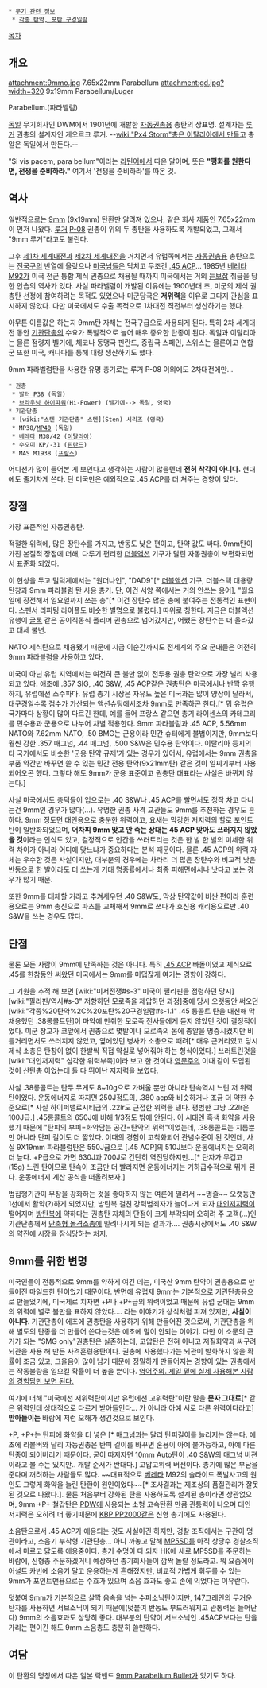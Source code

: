  * [[무기 관련 정보]]
  * [[각종 탄약, 포탄 구경일람]]

[[목차]]
== 개요 ==
attachment:9mmo.jpg
7.65x22mm Parabellum
attachment:gd.jpg?width=320
9x19mm Parabellum/Luger

Parabellum.(파라벨럼)

[[독일]] 무기회사인 DWM에서 1901년에 개발한 [[자동권총]]용 총탄의 상표명. 설계자는 [[루거]] 권총의 설계자인 게오르크 루거. --[[wiki:"Px4 Storm"총은 이탈리아에서 만들고]] 총알은 독일에서 만든다.--

"Si vis pacem, para bellum"이라는 [[라틴어]]에서 따온 말이며, 뜻은 '''"평화를 원한다면, 전쟁을 준비하라."''' 여기서 '전쟁을 준비하라'를 따온 것.

== 역사 ==
일반적으로는 [[9mm]] (9x19mm) 탄환만 알려져 있으나, 같은 회사 제품인 7.65x22mm이 먼저 나왔다. [[루거]] [[P-08]] 권총이 위의 두 총탄을 사용하도록 개발되었고, 그래서 "9mm 루거"라고도 불린다.

그후 [[제1차 세계대전]]과 [[제2차 세계대전]]을 거치면서 유럽쪽에서는 [[자동권총]]용 총탄으로는 [[전국구]]의 반열에 올랐으나 [[미국]]넘들은 닥치고 무조건 [[.45 ACP]]... 1985년 [[베레타]] [[M92]]가 미국 전군 통합 제식 권총으로 채용될 때까지 미국에서는 거의 [[듣보잡]] 취급을 당한 안습의 역사가 있다.
사실 파라벨럼이 개발된 이유에는 1900년대 초, 미군의 제식 권총탄 선정에 참여하려는 목적도 있었으나 미군당국은 '''저위력'''을 이유로 그다지 관심을 표시하지 않았다. 다만 미국에서도 수출 목적으로 1차대전 직전부터 생산하기는 했다.

아무튼 이름값은 하는지 9mm탄 자체는 전국구급으로 사용되게 된다. 특히 2차 세계대전 동안 [[기관단총]]의 수요가 폭발적으로 늘어 매우 중요한 탄종이 된다. 독일과 이탈리아는 물론 점령지 벨기에, 체코나 동맹국 핀란드, 중립국 스페인, 스위스는 물론이고 연합군 또한 미국, 캐나다를 통해 대량 생산하기도 했다.

9mm 파라벨럼탄을 사용한 유명 총기로는 루거 P-08 이외에도 2차대전에만...
 * 권총
  * [[발터 P38]] (독일)
  * [[브라우닝 하이파워]](Hi-Power) (벨기에--> 독일, 영국)
 * 기관단총
  * [wiki:"스텐 기관단총" 스텐](Sten) 시리즈 (영국)
  * MP38/[[MP40]] (독일)
  * [[베레타]] M38/42 ([[이탈리아]])
  * 수오미 KP/-31 ([[핀란드]])
  * MAS M1938 ([[프랑스]])

어디선가 많이 들어본 게 보인다고 생각하는 사람이 많을텐데 '''전혀 착각이 아니다.''' 현대에도 줄기차게 쓴다. 단 미국만은 예외적으로 .45 ACP를 더 쳐주는 경향이 있다.

== 장점 ==
가장 표준적인 자동권총탄.

적절한 위력에, 많은 장탄수를 가지고, 반동도 낮은 편이고, 탄약 값도 싸다. 9mm탄이 가진 본질적 장점에 더해, 다루기 편리한 [[더블액션]] 기구가 달린 자동권총이 보편화되면서 표준화 되었다.

이 현상을 두고 밀덕계에서는 "원더나인", "DAD9"[* [[더블액션]] 기구, 더블스택 대용량 탄창과 9mm 파라블럼 탄 사용 총기. 단, 이건 서양 쪽에서는 거의 안쓰는 용어], "월요일에 장전해서 일요일까지 쓰는 총"[* 이건 장탄수 많은 총에 붙여주는 전통적인 표현이다. 스펜서 리피팅 라이플도 비슷한 별명으로 불렸다.] 따위로 칭한다. 지금은 더블액션 유행이 [[글록]] 같은 공이직동식 폴리머 권총으로 넘어갔지만, 어쨌든 장탄수는 더 올라갔고 대세 불변.

NATO 제식탄으로 채용됐기 때문에 지금 이순간까지도 전세계의 주요 군대들은 여전히 9mm 파라블럼을 사용하고 있다.

미국이 아닌 유럽 지역에서는 여전히 큰 불만 없이 전투용 권총 탄약으로 가장 널리 사용되고 있다. 애초에 .357 SIG, .40 S&W, .45 ACP같은 권총탄은 미국에서나 반짝 유행하지, 유럽에선 소수파다. 유럽 총기 시장은 자유도 높은 미국과는 많이 양상이 달라서, 대구경일수록 점수가 가산되는 액션슈팅에서조차 9mm로 만족하곤 한다.[* 뭐 유럽은 국가마다 상황이 많이 다르긴 한데, 예를 들어 프랑스 같으면 총기 라이센스의 카테고리를 민수용과 군용으로 나누어 차별 적용한다. 9mm 파라블럼과 .45 ACP, 5.56mm NATO와 7.62mm NATO, .50 BMG는 군용이라 민간 슈터에게 불법이지만, 9mm보다 훨씬 강한 .357 매그넘, .44 매그넘, .500 S&W은 민수용 탄약이다. 이탈리아 등지의 타 국가에서도 비슷한 '군용 탄약 규제'가 있는 경우가 있어서, 유럽에서는 9mm 권총을 부품 약간만 바꾸면 쓸 수 있는 민간 전용 탄약(9x21mm탄) 같은 것이 일찌기부터 사용되어오곤 했다. 그렇다 해도 9mm가 군용 표준이고 권총탄 대표라는 사실은 바뀌지 않는다.]

사실 미국에서도 총덕들이 입으로는 .40 S&W나 .45 ACP를 빨면서도 정작 차고 다니는건 9mm인 경우가 많다(…). 유명한 권총 사격 교관들도 9mm를 추천하는 경우도 흔하다. 9mm 정도면 대인용으로 충분한 위력이고, 요새는 막강한 저지력의 할로 포인트 탄이 일반화되었으며, '''어차피 9mm 맞고 안 죽는 상대는 45 ACP 맞아도 쓰러지지 않았을 것'''이라는 인식도 있고, 걸정적으로 인간을 쓰러트리는 것은 한 발 한 발의 미세한 위력 차이가 아니라 어디에 맞느냐가 중요하다는 분석 때문이다. 물론 .45 ACP의 위력 자체는 우수한 것은 사실이지만, 대부분의 경우에는 차라리 더 많은 장탄수와 비교적 낮은 반동으로 한 발이라도 더 쏘는게 기대 명중률에서나 최종 피해면에서나 낫다고 보는 경우가 많기 때문.

또한 9mm를 대체할 거라고 추켜세우던 .40 S&W도, 막상 탄약값이 비싼 편이라 훈련용으로는 9mm 총신으로 파츠를 교체해서 9mm로 쓰다가 호신용 캐리용으로만 .40 S&W을 쓰는 경우도 많다.

== 단점 ==
물론 모든 사람이 9mm에 만족하는 것은 아니다. 특히 [[.45 ACP]] 빠돌이였고 제식으로 .45를 한참동안 써왔던 미국에서는 9mm를 미덥잖게 여기는 경향이 강하다.

그 기원을 추적 해 보면 [wiki:"미서전쟁#s-3" 미국이 필리핀을 점령하던 당시] [wiki:"필리핀/역사#s-3" 저항하던 모로족을 제압하던 과정]중에 당시 오랫동안 써오던 [wiki:"각종%20탄약%2C%20포탄%20구경일람#s-1.1" .45 롱콜트 탄을 대신해 막 채용했던 .38롱콜트탄]이 마약에 만취한 모로족 전사들에게 듣지 않았던 것이 결정적이었다. 미군 장교가 코앞에서 권총으로 몇발이나 모로족의 몸에 총알을 명중시켰지만 비틀거리면서도 쓰러지지 않았고, 옆에있던 병사가 소총으로 때려[* 매우 근거리였고 당시 제식 소총은 탄창이 없이 한발씩 직접 약실로 넣어줘야 하는 형식이었다.] 쓰러트린것을 [wiki:"대인저지력" 심각한 위력부족]이라 보고 한 것이다.[http://en.wikipedia.org/wiki/.38_Long_Colt#History_and_usage 영문주의] 이때 같이 도입된 것이 [[산탄총]] 이었는데 둘 다 뛰어난 저지력을 보였다.

사실 .38롱콜트는 탄두 무게도 8~10g으로 가벼울 뿐만 아니라 탄속역시 느린 저 위력탄이었다. 운동에너지로 따지면 250J정도의, .380 acp와 비슷하거나 조금 더 약한 수준으로[* 사실 하이퍼밸로시티급의 .22lr도 근접한 위력을 낸다. 평범한 그냥 .22lr은 100J급.] .45롱콜트의 650J에 비해 1/3정도 밖에 안된다. 이 시대엔 흑색 화약을 사용했기 때문에 "탄피의 부피=화약담는 공간=탄약의 위력"이었는데, .38롱콜트는 지름뿐만 아니라 탄피 길이도 더 짧았다. 이때의 경험이 고착화되어 관념수준이 된 것인데, 사실 9X19mm 파라블럼탄은 550J급으로 [.45 ACP]의 510J보다 운동에너지는 오히려 더 높다. +P급으로 가면 630J과 700J로 간단히 역전당하지만...[* 탄자가 무겁고(15g) 느린 탄이므로 탄속이 조금만 더 빨라지면 운동에너지는 기하급수적으로 뛰게 된다. 운동에너지 계산 공식을 떠올려보자.] 

법집행기관이 무장을 강화하는 것을 좋아하지 않는 여론에 밀려서 ~~명줄~~ 오랫동안 1선에서 활약(?)하게 되었지만, 방탄복 걸친 강력범죄자가 늘어나게 되자 [[대인저지력]]이 떨어지며 [[방탄복]]에 약하다는 권총탄 자체의 단점이 크게 부각되며 오히려 주 고객(…)인 기관단총께서 [[단축형 돌격소총]]에 밀려나시게 되는 결과가.... 권총시장에서도 .40 S&W의 약진에 시장을 잠식당하는 처지.

== 9mm를 위한 변명 ==
미국인들이 전통적으로 9mm를 약하게 여긴 데는, 미국산 9mm 탄약이 권총용으로 만들어진 마일드한 탄이었기 때문이다. 반면에 유럽제 9mm는 기본적으로 기관단총용으로 만들었기에, 미국제로 치자면 +P나 +P+급의 위력이었고 때문에 유럽 군대는 9mm의 위력에 별로 불만을 표하지 않았다.... 라는 이야기가 상식처럼 퍼져 있지만, '''사실이 아니다'''. 기관단총이 에초에 권총탄을 사용하기 위해 만들어진 것으로써, 기관단총을 위해 별도의 탄종을 더 만들어 쓴다는것은 에초에 말이 안되는 이야기. 다만 이 소문의 근거가 되는 "SMG only"권총탄은 실존하는데, 고압탄은 전혀 아니고 저질화약과 싸구려뇌관을 사용 해 만든 사격훈련용탄이다. 권총에 사용했다가는 뇌관이 발화하지 않을 확률이 조금 있고, 그을음이 많이 남기 때문에 정밀하게 만들어지는 경향이 있는 권총에서는 작동불량을 일으킬 확률이 더 높을 뿐이다. [http://www.ar15.com/archive/topic.html?b=3&f=16&t=320246 영어주의. 제일 밑에 실제 사용해본 사람의 경험담만 보면 된다.] 

여기에 더해 "미국에선 저위력탄이지만 유럽에선 고위력탄"이란 말을 '''문자 그대로'''[* 같은 위력인데 상대적으로 다르게 받아들인다... 가 아니라 아예 서로 다른 위력이다라고] '''받아들이는''' 바람에 저런 오해가 생긴것으로 보인다. 

+P, +P+는 탄피에 [[화약]]을 더 넣은 [* [[매그넘]]과는 달리 탄피길이를 늘리지는 않는다. 에초에 리볼버와 달리 자동권총은 탄피 길이를 바꾸면 혼용이 아예 불가능하고, 아예 다른 탄종이 되어버리기 때문이다. 굳이 따지자면 10mm Auto탄이 .40 S&W의 매그넘 버젼이라고 볼 수는 있지만.. 개발 순서가 반대다.] 고압고위력 버전이다. 총기에 많은 부담을 준다며 꺼려하는 사람들도 많다. ~~대표적으로 [[베레타]] M92의 슬라이드 폭발사고의 원인도 그렇게 화약을 늘린 탄환이 원인이었다~~[* 조사결과는 제조상의 품질관리가 잘못 된 것으로 나왔다.]. 물론 처음부터 강화된 탄을 사용하도록 설계된 총이라면 상관없으며, 9mm +P+ 철갑탄은 [[PDW]]에 사용되는 소형 고속탄환 만큼 관통력이 나오며 대인 저지력은 오히려 더 좋기때문에 [[KBP PP2000]]같은 신형 총기에도 사용된다.

소음탄으로서 .45 ACP가 애용되는 것도 사실이긴 하지만, 경찰 조직에서는 구관이 명관이라고, 소음기 부착형 기관단총... 아니 까놓고 말해 [[MP5]]SD를 아직 상당수 경찰조직에서 마르고 닳도록 애용중이다. 총기 수명이 다 되자 HK에 새로 MP5SD를 주문하는 바람에, 신형총 주문하겠거니 예상하던 총기회사들이 깜짝 놀랄 정도라고.
뭐 요즘에야 어설트 카빈에 소음기 달고 운용하는게 흔해졌지만, 비교적 가볍게 휘두를 수 있는 9mm가 포인트맨용으로는 수효가 있으며 소음 효과도 좋고 손에 익었다는 이유란다.

덧붙여 9mm가 기본적으로 살짝 음속을 넘는 수퍼소닉탄이지만, 147그레인의 무거운 탄자를 사용하면 서브소닉이 되기 때문에(덧붙여 반동도 부드러워지고 관통력은 늘어난다) 9mm의 소음효과도 상당히 좋다. 대부분의 탄약이 서브소닉인 .45ACP보다는 탄을 가리는 편이긴 해도 9mm 소음총도 충분히 쓸만하다.

== 여담 ==
이 탄환의 명칭에서 따온 일본 락밴드 [[9mm Parabellum Bullet]]가 있기도 하다.
